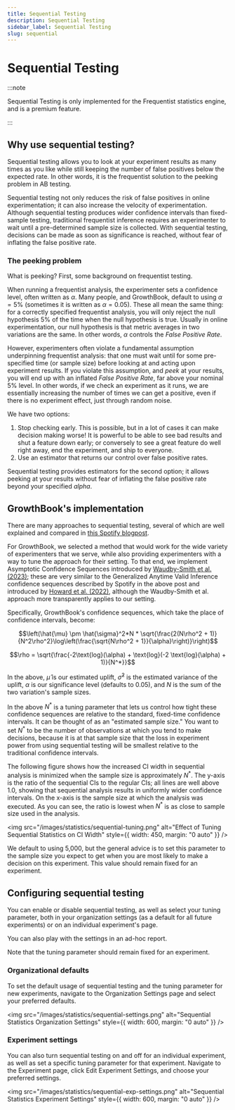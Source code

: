 ```yaml
---
title: Sequential Testing
description: Sequential Testing
sidebar_label: Sequential Testing
slug: sequential
---
```


# Sequential Testing

:::note

Sequential Testing is only implemented for the Frequentist statistics engine, and is a premium feature.

:::

## Why use sequential testing?

Sequential testing allows you to look at your experiment results as many times as you like while still keeping the number of false positives below the expected rate. In other words, it is the frequentist solution to the peeking problem in AB testing.

Sequential testing not only reduces the risk of false positives in online experimentation; it can also increase the velocity of experimentation. Although sequential testing produces wider confidence intervals than fixed-sample testing, traditional frequentist inference requires an experimenter to wait until a pre-determined sample size is collected. With sequential testing, decisions can be made as soon as significance is reached, without fear of inflating the false positive rate.

### The peeking problem

What is peeking? First, some background on frequentist testing.

When running a frequentist analysis, the experimenter sets a confidence level, often written as $\alpha$. Many people, and GrowthBook, default to using $\alpha = 5\%$ (sometimes it is written as $\alpha = 0.05$). These all mean the same thing: for a correctly specified frequentist analysis, you will only reject the null hypothesis 5% of the time when the null hypothesis is true. Usually in online experimentation, our null hypothesis is that metric averages in two variations are the same. In other words, $\alpha$ controls the _False Positive Rate_.

However, experimenters often violate a fundamental assumption underpinning frequentist analysis: that one must wait until for some pre-specified time (or sample size) before looking at and acting upon experiment results. If you violate this assumption, and _peek_ at your results, you will end up with an inflated _False Positive Rate_, far above your nominal 5% level. In other words, if we check an experiment as it runs, we are essentially increasing the number of times we can get a positive, even if there is no experiment effect, just through random noise.

We have two options:

1. Stop checking early. This is possible, but in a lot of cases it can make decision making worse! It is powerful to be able to see bad results and shut a feature down early; or conversely to see a great feature do well right away, end the experiment, and ship to everyone.
2. Use an estimator that returns our control over false positive rates.

Sequential testing provides estimators for the second option; it allows peeking at your results without fear of inflating the false positive rate beyond your specified $alpha$.

## GrowthBook's implementation

There are many approaches to sequential testing, several of which are well explained and compared in [this Spotify blogpost](https://engineering.atspotify.com/2023/03/choosing-sequential-testing-framework-comparisons-and-discussions/).

For GrowthBook, we selected a method that would work for the wide variety of experimenters that we serve, while also providing experimenters with a way to tune the approach for their setting. To that end, we implement Asymptotic Confidence Sequences introduced by [Waudby-Smith et al. (2023)](https://arxiv.org/pdf/2103.06476v7.pdf); these are very similar to the Generalized Anytime Valid Inference confidence sequences described by Spotify in the above post and introduced by [Howard et al. (2022)](https://arxiv.org/pdf/1810.08240.pdf), although the Waudby-Smith et al. approach more transparently applies to our setting.

Specifically, GrowthBook's confidence sequences, which take the place of confidence intervals, become:

$$\left(\hat{\mu} \pm \hat{\sigma}^2*N * \sqrt{\frac{2(N\rho^2 + 1)}{N^2\rho^2}\log\left(\frac{\sqrt{N\rho^2 + 1}}{\alpha}\right)}\right)$$

$$\rho = \sqrt{\frac{-2\text{log}(\alpha) + \text{log}(-2 \text{log}(\alpha) + 1)}{N^*}}$$

In the above, $\hat{\mu}$ is our estimated uplift, $\hat{\sigma}^2$ is the estimated variance of the uplift, $\alpha$ is our significance level (defaults to 0.05), and $N$ is the sum of the two variation's sample sizes.

In the above $N^*$ is a tuning parameter that lets us control how tight these confidence sequences are relative to the standard, fixed-time confidence intervals. It can be thought of as an "estimated sample size." You want to set $N^*$ to be the number of observations at which you tend to make decisions, because it is at that sample size that the loss in experiment power from using sequential testing will be smallest relative to the traditional confidence intervals.

The following figure shows how the increased CI width in sequential analysis is minimized when the sample size is approximately $N^*$. The y-axis is the ratio of the sequential CIs to the regular CIs; all lines are well above 1.0, showing that sequential analysis results in uniformly wider confidence intervals. On the x-axis is the sample size at which the analysis was executed. As you can see, the ratio is lowest when $N^*$ is as close to sample size used in the analysis.

<img
  src="/images/statistics/sequential-tuning.png"
  alt="Effect of Tuning Sequential Statistics on CI Width"
  style={{ width: 450, margin: "0 auto" }}
/>

We default to using 5,000, but the general advice is to set this parameter to the sample size you expect to get when you are most likely to make a decision on this experiment. This value should remain fixed for an experiment.

## Configuring sequential testing

You can enable or disable sequential testing, as well as select your tuning parameter, both in your organization settings (as a default for all future experiments) or on an individual experiment's page.

You can also play with the settings in an ad-hoc report.

Note that the tuning parameter should remain fixed for an experiment.

### Organizational defaults

To set the default usage of sequential testing and the tuning parameter for new experiments, navigate to the Organization Settings page and select your preferred defaults.

<img
  src="/images/statistics/sequential-settings.png"
  alt="Sequential Statistics Organization Settings"
  style={{ width: 600, margin: "0 auto" }}
/>

### Experiment settings

You can also turn sequential testing on and off for an individual experiment, as well as set a specific tuning parameter for that experiment. Navigate to the Experiment page, click Edit Experiment Settings, and choose your preferred settings.

<img
  src="/images/statistics/sequential-exp-settings.png"
  alt="Sequential Statistics Experiment Settings"
  style={{ width: 600, margin: "0 auto" }}
/>
